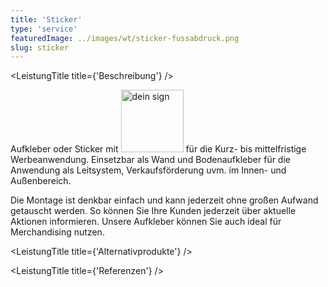 ```yaml
---
title: 'Sticker'
type: 'service'
featuredImage: ../images/wt/sticker-fussabdruck.png
slug: sticker
---
```



<SEO title="Sticker / Aufkleber" description="Hochwertige Sticker / Aufkleber in allen Varianten. Mit Veredelung für besonders lange Haltbarkeit."></SEO>
<Banner leistung="sticker" maxWidth="80" />
<StickerCards />
<LeistungTitle title={'Beschreibung'} />

Aufkleber oder Sticker mit <img src={deinSign} alt="dein sign" width="100px"/> für die Kurz- bis mittelfristige Werbeanwendung. Einsetzbar als Wand und Bodenaufkleber für die Anwendung als Leitsystem, Verkaufsförderung uvm. im Innen- und Außenbereich.

Die Montage ist denkbar einfach und kann jederzeit ohne großen Aufwand getauscht werden. So können Sie Ihre Kunden jederzeit über aktuelle Aktionen informieren. Unsere Aufkleber können Sie auch ideal für Merchandising nutzen.

<StickerCardsDescription />

<!--  -->

<LeistungTitle title={'Alternativprodukte'} />

<AlternativProdukte
  schilder
/>

<LeistungTitle title={'Referenzen'} />

<RefCarousell />